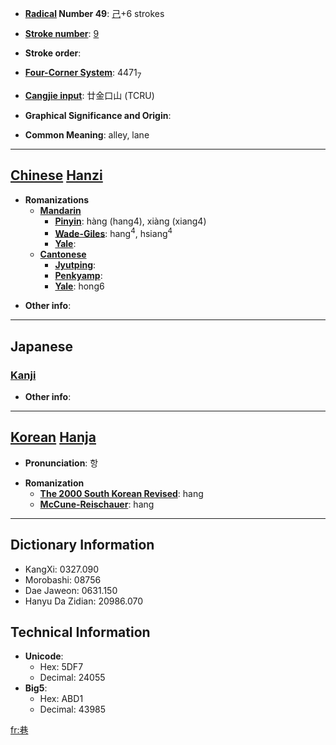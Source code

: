 * '''[[Wiktionary:Chinese radical index| Radical]] Number 49''': [[Wiktionary:Chinese radical index 己|己]]+6 strokes

* '''[[Wiktionary:Chinese total strokes index|Stroke number]]''': [[Wiktionary:Chinese total strokes index 9|9]]

* '''Stroke order''': 

* '''[[Wiktionary:Chinese four corner index|Four-Corner System]]''': 4471<sub>7</sub>

* '''[[Wiktionary:Chinese Cangjie index|Cangjie input]]''': 廿金口山 (TCRU)

* '''Graphical Significance and Origin''': 

* '''Common Meaning''': alley, lane

----

== [[Chinese]] [[Hanzi]] ==

* '''Romanizations'''
** '''[[Mandarin]]'''
*** '''[[Pinyin]]''': hàng (hang4), xiàng (xiang4)
*** '''[[Wade-Giles]]''': hang<sup>4</sup>, hsiang<sup>4</sup>
*** '''[[Yale]]''': 
** '''[[Cantonese]]'''
*** '''[[Jyutping]]''':
*** '''[[Penkyamp]]''': 
*** '''[[Yale]]''': hong6

* '''Other info''': 

----

==Japanese==
===[[Kanji]]===
{{kanji|on readings=[[こう]] (kō)|kun readings=[[ちまた]] (chimata)}}

* '''Other info''':  

----

== [[Korean]] [[Hanja]] ==

* '''Pronunciation''': 항

* '''Romanization'''
** '''[[The 2000 South Korean Revised Romanization|The 2000 South Korean Revised]]''': hang
** '''[[McCune-Reischauer]]''': hang

----

== Dictionary Information ==

* KangXi: 0327.090
* Morobashi: 08756
* Dae Jaweon: 0631.150
* Hanyu Da Zidian: 20986.070

== Technical Information ==

* '''Unicode''':
** Hex: 5DF7
** Decimal: 24055
* '''Big5''':
** Hex: ABD1
** Decimal: 43985

[[fr:巷]]
